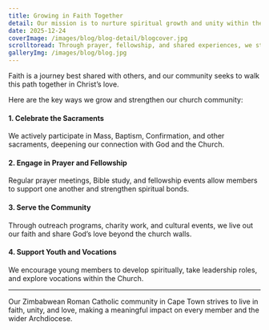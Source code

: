 ---
title: Growing in Faith Together
detail: Our mission is to nurture spiritual growth and unity within the Zimbabwean Roman Catholic community in Cape Town.
date: 2025-12-24
coverImage: /images/blog/blog-detail/blogcover.jpg
scrolltoread: Through prayer, fellowship, and shared experiences, we strengthen faith and build a welcoming community for all Zimbabwean Catholics in Cape Town.
galleryImg: /images/blog/blog.jpg
---

Faith is a journey best shared with others, and our community seeks to walk this path together in Christ’s love.

Here are the key ways we grow and strengthen our church community:

#### 1. Celebrate the Sacraments  
We actively participate in Mass, Baptism, Confirmation, and other sacraments, deepening our connection with God and the Church.

#### 2. Engage in Prayer and Fellowship  
Regular prayer meetings, Bible study, and fellowship events allow members to support one another and strengthen spiritual bonds.

#### 3. Serve the Community  
Through outreach programs, charity work, and cultural events, we live out our faith and share God’s love beyond the church walls.

#### 4. Support Youth and Vocations  
We encourage young members to develop spiritually, take leadership roles, and explore vocations within the Church.

---

Our Zimbabwean Roman Catholic community in Cape Town strives to live in faith, unity, and love, making a meaningful impact on every member and the wider Archdiocese.
